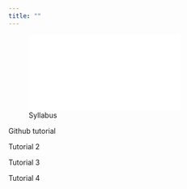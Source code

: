 ```yaml
---
title: ""
---
```


![Syllabus](files/729B_Spring_2023.pdf)

Github tutorial 

Tutorial 2

Tutorial 3

Tutorial 4
